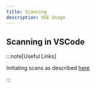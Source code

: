 ```yaml
---
title: Scanning
description: QSE Usage
---
```


## Scanning in VSCode

:::note[Useful Links]

Initiating scans as described [here](https://www.ibm.com/docs/en/quantum-safe/quantum-safe-explorer/1.0.x?topic=extension-initiating-scan)

:::